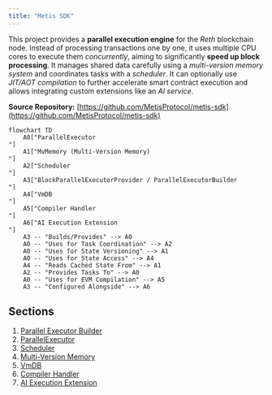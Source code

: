 ```yaml
---
title: "Metis SDK"
---
```


This project provides a **parallel execution engine** for the *Reth* blockchain node.
Instead of processing transactions one by one, it uses multiple CPU cores to execute them *concurrently*, aiming to significantly **speed up block processing**.
It manages shared data carefully using a *multi-version memory system* and coordinates tasks with a *scheduler*.
It can optionally use *JIT/AOT compilation* to further accelerate smart contract execution and allows integrating custom extensions like an *AI service*.


**Source Repository:** [https://github.com/MetisProtocol/metis-sdk](https://github.com/MetisProtocol/metis-sdk)

```mermaid
flowchart TD
    A0["ParallelExecutor
"]
    A1["MvMemory (Multi-Version Memory)
"]
    A2["Scheduler
"]
    A3["BlockParallelExecutorProvider / ParallelExecutorBuilder
"]
    A4["VmDB
"]
    A5["Compiler Handler
"]
    A6["AI Execution Extension
"]
    A3 -- "Builds/Provides" --> A0
    A0 -- "Uses for Task Coordination" --> A2
    A0 -- "Uses for State Versioning" --> A1
    A0 -- "Uses for State Access" --> A4
    A4 -- "Reads Cached State From" --> A1
    A2 -- "Provides Tasks To" --> A0
    A0 -- "Uses for EVM Compilation" --> A5
    A3 -- "Configured Alongside" --> A6
```

## Sections

1. [Parallel Executor Builder
](metis-sdk/parallel-executor-builder)
2. [ParallelExecutor
](metis-sdk/parallel-executor)
3. [Scheduler
](metis-sdk/scheduler)
4. [Multi-Version Memory
](metis-sdk/multi-version-memory)
5. [VmDB
](metis-sdk/vmdb)
6. [Compiler Handler
](metis-sdk/compiler-handler)
7. [AI Execution Extension
](metis-sdk/ai-execution-extension)